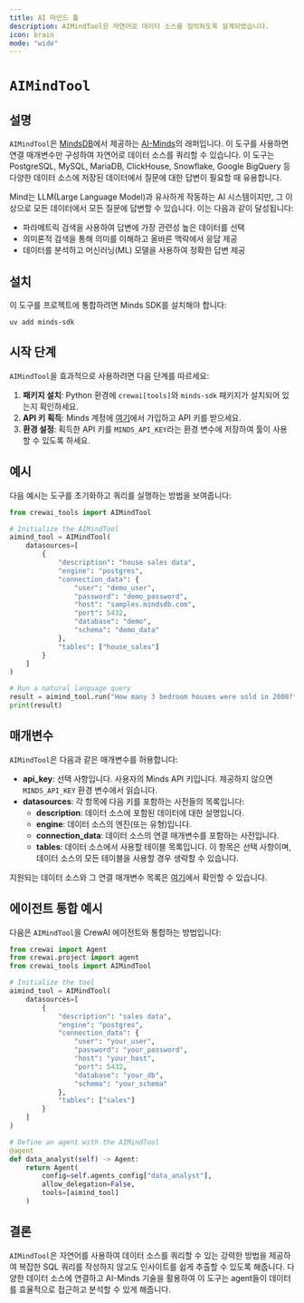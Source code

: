 ```yaml
---
title: AI 마인드 툴
description: AIMindTool은 자연어로 데이터 소스를 질의하도록 설계되었습니다.
icon: brain
mode: "wide"
---
```


# `AIMindTool`

## 설명

`AIMindTool`은 [MindsDB](https://mindsdb.com/)에서 제공하는 [AI-Minds](https://mindsdb.com/minds)의 래퍼입니다. 이 도구를 사용하면 연결 매개변수만 구성하여 자연어로 데이터 소스를 쿼리할 수 있습니다. 이 도구는 PostgreSQL, MySQL, MariaDB, ClickHouse, Snowflake, Google BigQuery 등 다양한 데이터 소스에 저장된 데이터에서 질문에 대한 답변이 필요할 때 유용합니다.

Mind는 LLM(Large Language Model)과 유사하게 작동하는 AI 시스템이지만, 그 이상으로 모든 데이터에서 모든 질문에 답변할 수 있습니다. 이는 다음과 같이 달성됩니다:
- 파라메트릭 검색을 사용하여 답변에 가장 관련성 높은 데이터를 선택
- 의미론적 검색을 통해 의미를 이해하고 올바른 맥락에서 응답 제공
- 데이터를 분석하고 머신러닝(ML) 모델을 사용하여 정확한 답변 제공

## 설치

이 도구를 프로젝트에 통합하려면 Minds SDK를 설치해야 합니다:

```shell
uv add minds-sdk
```

## 시작 단계

`AIMindTool`을 효과적으로 사용하려면 다음 단계를 따르세요:

1. **패키지 설치**: Python 환경에 `crewai[tools]`와 `minds-sdk` 패키지가 설치되어 있는지 확인하세요.
2. **API 키 획득**: Minds 계정에 [여기](https://mdb.ai/register)에서 가입하고 API 키를 받으세요.
3. **환경 설정**: 획득한 API 키를 `MINDS_API_KEY`라는 환경 변수에 저장하여 툴이 사용할 수 있도록 하세요.

## 예시

다음 예시는 도구를 초기화하고 쿼리를 실행하는 방법을 보여줍니다:

```python Code
from crewai_tools import AIMindTool

# Initialize the AIMindTool
aimind_tool = AIMindTool(
    datasources=[
        {
            "description": "house sales data",
            "engine": "postgres",
            "connection_data": {
                "user": "demo_user",
                "password": "demo_password",
                "host": "samples.mindsdb.com",
                "port": 5432,
                "database": "demo",
                "schema": "demo_data"
            },
            "tables": ["house_sales"]
        }
    ]
)

# Run a natural language query
result = aimind_tool.run("How many 3 bedroom houses were sold in 2008?")
print(result)
```

## 매개변수

`AIMindTool`은 다음과 같은 매개변수를 허용합니다:

- **api_key**: 선택 사항입니다. 사용자의 Minds API 키입니다. 제공하지 않으면 `MINDS_API_KEY` 환경 변수에서 읽습니다.
- **datasources**: 각 항목에 다음 키를 포함하는 사전들의 목록입니다:
  - **description**: 데이터 소스에 포함된 데이터에 대한 설명입니다.
  - **engine**: 데이터 소스의 엔진(또는 유형)입니다.
  - **connection_data**: 데이터 소스의 연결 매개변수를 포함하는 사전입니다.
  - **tables**: 데이터 소스에서 사용할 테이블 목록입니다. 이 항목은 선택 사항이며, 데이터 소스의 모든 테이블을 사용할 경우 생략할 수 있습니다.

지원되는 데이터 소스와 그 연결 매개변수 목록은 [여기](https://docs.mdb.ai/docs/data_sources)에서 확인할 수 있습니다.

## 에이전트 통합 예시

다음은 `AIMindTool`을 CrewAI 에이전트와 통합하는 방법입니다:

```python Code
from crewai import Agent
from crewai.project import agent
from crewai_tools import AIMindTool

# Initialize the tool
aimind_tool = AIMindTool(
    datasources=[
        {
            "description": "sales data",
            "engine": "postgres",
            "connection_data": {
                "user": "your_user",
                "password": "your_password",
                "host": "your_host",
                "port": 5432,
                "database": "your_db",
                "schema": "your_schema"
            },
            "tables": ["sales"]
        }
    ]
)

# Define an agent with the AIMindTool
@agent
def data_analyst(self) -> Agent:
    return Agent(
        config=self.agents_config["data_analyst"],
        allow_delegation=False,
        tools=[aimind_tool]
    )
```

## 결론

`AIMindTool`은 자연어를 사용하여 데이터 소스를 쿼리할 수 있는 강력한 방법을 제공하여 복잡한 SQL 쿼리를 작성하지 않고도 인사이트를 쉽게 추출할 수 있도록 해줍니다. 다양한 데이터 소스에 연결하고 AI-Minds 기술을 활용하여 이 도구는 agent들이 데이터를 효율적으로 접근하고 분석할 수 있게 해줍니다.
